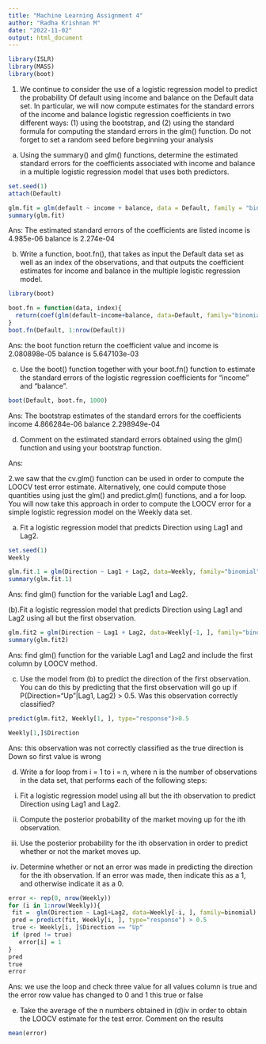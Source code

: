 ---
title: "Machine Learning Assignment 4"
author: "Radha Krishnan M"
date: "2022-11-02"
output: html_document
---


```{r}
library(ISLR)
library(MASS)
library(boot)
```


1.	We continue to consider the use of a logistic regression model to predict the probability 
	Of  default using income and balance on the Default data set. In particular, we will now 
compute estimates for the standard errors of the income and balance logistic regression
 coefficients in two different ways: (1) using the bootstrap, and (2) using the standard 
formula for computing the standard errors in the glm() function. Do not forget to set a 
random seed before beginning your analysis

(a) Using the summary() and glm() functions, determine the estimated standard errors for the coefficients associated with income and balance in a multiple logistic regression model that uses both predictors.


```{r}
set.seed(1)
attach(Default)
```

```{r}
glm.fit = glm(default ~ income + balance, data = Default, family = "binomial")
summary(glm.fit)
```

Ans:
  The estimated standard errors of the coefficients are listed income is 4.985e-06 balance is 2.274e-04
  
  

(b) Write a function, boot.fn(), that takes as input the Default data set as well as an index of the observations, and that outputs the coefficient estimates for income and balance in the multiple logistic regression model.  
  
```{r}
library(boot)
```


```{r}
boot.fn = function(data, index){
  return(coef(glm(default~income+balance, data=Default, family="binomial", subset=index)))  
}
boot.fn(Default, 1:nrow(Default))
```
  
Ans:
  the boot function return the coefficient value and income is 2.080898e-05 balance is 5.647103e-03
  
  

 (c) Use the boot() function together with your boot.fn() function to estimate the standard errors of the logistic regression coefficients for “income” and “balance”.
 
 
```{r}
boot(Default, boot.fn, 1000)
```

Ans:
  The bootstrap estimates of the standard errors for the coefficients income 4.866284e-06
balance 2.298949e-04
  
  
 (d) Comment on the estimated standard errors obtained using the glm() function and using your bootstrap function.
 
 Ans:
 
 
 
2.we saw that the cv.glm() function can be used in order to compute the LOOCV test error 
	estimate. Alternatively, one could compute those quantities using just the glm() and 
	predict.glm() functions, and a for loop. You will now take this approach in order to 
	compute the LOOCV error for a simple logistic regression model on the Weekly data set. 
	
(a) Fit a logistic regression model that predicts Direction using Lag1 and Lag2.


```{r}
set.seed(1)
Weekly
```

```{r}
glm.fit.1 = glm(Direction ~ Lag1 + Lag2, data=Weekly, family="binomial")
summary(glm.fit.1)
```

Ans:
  find glm() function for the variable Lag1 and Lag2.
  
  
  
 (b).Fit a logistic regression model that predicts Direction using Lag1 and Lag2 using all but the first observation.
 
```{r}
glm.fit2 = glm(Direction ~ Lag1 + Lag2, data=Weekly[-1, ], family="binomial")
summary(glm.fit2)
```

Ans:
  find glm() function for the variable Lag1 and Lag2 and include the first column by LOOCV method.
  
  
(c) Use the model from (b) to predict the direction of the first observation. You can do this by predicting that the first observation will go up if P(Direction="Up"|Lag1, Lag2) > 0.5. Was this observation correctly classified?


```{r}
predict(glm.fit2, Weekly[1, ], type="response")>0.5
```

```{r}
Weekly[1,]$Direction
```

Ans:
  this observation was not correctly classified as the true direction is Down so first value is wrong
  
  
(d) Write a for loop from i = 1 to i = n, where n is the number of observations in the data set, that performs each of the following steps:

 i. Fit a logistic regression model using all but the ith observation to predict Direction using Lag1 and Lag2.
 
  ii. Compute the posterior probability of the market moving up for the ith observation. 
iii. Use the posterior probability for the ith observation in order to predict whether or not the market moves up. 

iv. Determine whether or not an error was made in predicting the direction for the ith observation. If an error was made, then indicate this as a 1, and otherwise indicate it as a 0.

```{r}
error <- rep(0, nrow(Weekly))
for (i in 1:nrow(Weekly)){
 fit =  glm(Direction ~ Lag1+Lag2, data=Weekly[-i, ], family=binomial)
 pred = predict(fit, Weekly[i, ], type="response") > 0.5
 true <- Weekly[i, ]$Direction == "Up"
 if (pred != true)
   error[i] = 1
}
pred
true
error
```

Ans:
   we use the loop and check three value for all values column is true and the error row value has changed to 0 and 1 this true or false

 (e) Take the average of the n numbers obtained in (d)iv in order to obtain the LOOCV estimate for the test error. Comment on the results
 
```{r}
mean(error)
```

